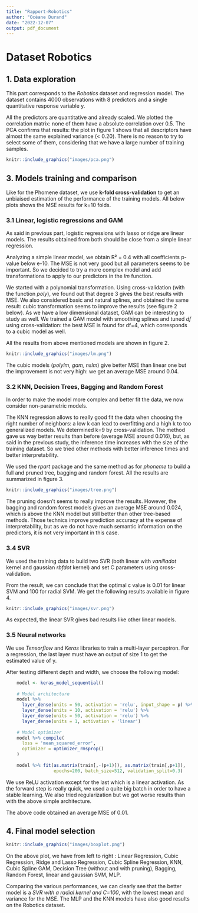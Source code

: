 ```yaml
---
title: "Rapport-Robotics"
author: "Océane Durand"
date: "2022-12-07"
output: pdf_document
---
```


# Dataset Robotics

## 1. Data exploration

This part corresponds to the _Robotics_ dataset and regression model. The dataset contains 4000 observations with 8 predictors and a single quantitative response variable y.

All the predictors are quantitative and already scaled. We plotted the correlation matrix: none of them have a absolute correlation over 0.5. The PCA confirms that results: the plot in figure 1 shows that all descriptors have almost the same explained variance (< 0.20). There is no reason to try to select some of them, considering that we have a large number of training samples.
```r
knitr::include_graphics("images/pca.png")
```

## 3. Models training and comparison

Like for the Phomene dataset, we use **k-fold cross-validation** to get an unbiaised estimation of the performance of the training models. All below plots shows the MSE results for k=10 folds.

### 3.1 Linear, logistic regressions and GAM

As said in previous part, logistic regressions with lasso or ridge are linear models.
The results obtained from both should be close from a simple linear regression.

Analyzing a simple linear model, we obtain R² = 0.4 with all coefficients p-value below e-10. The MSE is not very good but all parameters seems to be important. So we decided to try a more complex model and add transformations to apply to our predictors in the _lm_ function.

We started with a polynomial transformation. Using cross-validation (with the function _poly_), we found out that degree 3 gives the best results with MSE. We also considered basic and natural splines, and obtained the same result: cubic transformation seems to improve the results (see figure 2 below). As we have a low dimensional dataset, GAM can be interesting to study as well. We trained a GAM model with smoothing splines and tuned _df_ using cross-validation: the best MSE is found for df=4, which corresponds to a cubic model as well.

All the results from above mentioned models are shown in figure 2.
```r
knitr::include_graphics("images/lm.png")
```
The cubic models (_polylm, gam, nslm_) give better MSE than linear one but the improvement is not very high: we get an average MSE around 0.04.

### 3.2 KNN, Decision Trees, Bagging and Random Forest

In order to make the model more complex and better fit the data, we now consider non-parametric models.

The KNN regression allows to really good fit the data when choosing the right number of neighbors: a low k can lead to overfitting and a high k to too generalized models. We determined k=9 by cross-validation. The method gave us way better results than before (average MSE around 0.016), but, as said in the previous study, the inference time increases with the size of the training dataset. So we tried other methods with better inference times and better interpretability.

We used the _rpart_ package and the same method as for _phoneme_ to build a full and pruned tree, bagging and random forest. All the results are summarized in figure 3. 
```r
knitr::include_graphics("images/tree.png")
```

The pruning doesn't seems to really improve the results. However, the bagging and random forest models gives an average MSE around 0.024, which is above the KNN model but still better than other tree-based methods. Those technics improve prediction accuracy at the expense of
interpretability, but as we do not have much semantic information on the predictors, it is not very important in this case.

### 3.4 SVR
We used the training data to build two SVR (both linear with _vanilladot_ kernel and gaussian _rbfdot_ kernel) and set C parameters using cross-validation.

From the result, we can conclude that the optimal c value is 0.01 for linear SVM and 100 for radial SVM. We get the following results available in figure 4.
```r
knitr::include_graphics("images/svr.png")
```

As expected, the linear SVR gives bad results like other linear models.

### 3.5 Neural networks

We use _Tensorflow_ and _Keras_ libraries to train a multi-layer perceptron. For a regression, the last layer must have an output of size 1 to get the estimated value of y.

After testing different depth and width, we choose the following model: 
```r
    model <- keras_model_sequential()
    
    # Model architecture
    model %>%
      layer_dense(units = 50, activation = 'relu', input_shape = p) %>%
      layer_dense(units = 10, activation = 'relu') %>%
      layer_dense(units = 50, activation = 'relu') %>%
      layer_dense(units = 1, activation = 'linear')
    
    # Model optimizer
    model %>% compile(
      loss = 'mean_squared_error',
      optimizer = optimizer_rmsprop()
    )
    
    model %>% fit(as.matrix(train[,-(p+1)]), as.matrix(train[,p+1]),
                  epochs=200, batch_size=512, validation_split=0.3)
```

We use ReLU activation except for the last which is a linear activation. As the forward step is really quick, we used a quite big batch in order to have a stable learning. We also tried regularization but we got worse results than with the above simple architecture.

The above code obtained an average MSE of 0.01.

## 4. Final model selection
```r
knitr::include_graphics("images/boxplot.png")
```
On the above plot, we have from left to right : Linear Regression, Cubic Regression, Ridge and Lasso Regression, Cubic Spline Regression, KNN, Cubic Spline GAM, Decision Tree (without and with pruning), Bagging, Random Forest, linear and gaussian SVM, MLP.

Comparing the various performances, we can clearly see that the better model is a *SVR with a radial kernel and C=100*, with the lowest mean and variance for the MSE. The MLP and the KNN models have also good results on the Robotics dataset. 
